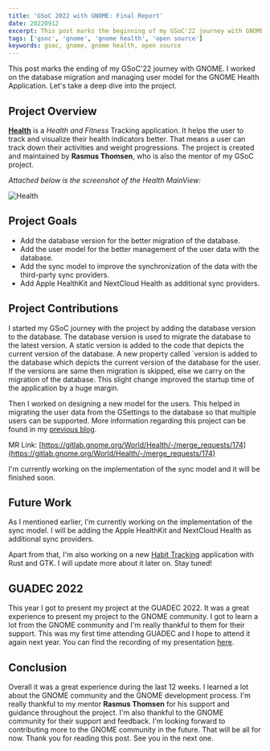 ```yaml
---
title: 'GSoC 2022 with GNOME: Final Report'
date: 20220912
excerpt: This post marks the beginning of my GSoC'22 journey with GNOME. I will be working on the better synchronization of the Health data with the GNOME Health application
tags: ['gsoc', 'gnome', 'gnome health', 'open source']
keywords: gsoc, gnome, gnome health, open source
---
```


This post marks the ending of my GSoC'22 journey with GNOME. I worked on the database migration and managing user model for the GNOME Health Application. Let's take a deep dive into the project.

## Project Overview

**[Health](https://gitlab.gnome.org/World/Health)** is a _Health and Fitness_ Tracking application. It helps the user to track and visualize their health indicators better. That means a user can track down their activities and weight progressions. The project is created and maintained by **Rasmus Thomsen**, who is also the mentor of my GSoC project.

_Attached below is the screenshot of the Health MainView:_

![Health](https://i.imgur.com/UxX35IX.png)

## Project Goals

- Add the database version for the better migration of the database.
- Add the user model for the better management of the user data with the database.
- Add the sync model to improve the synchronization of the data with the third-party sync providers.
- Add Apple HealthKit and NextCloud Health as additional sync providers.

## Project Contributions

I started my GSoC journey with the project by adding the database version to the database. The database version is used to migrate the database to the latest version. A static version is added to the code that depicts the current version of the database. A new property called `version is added to the database which depicts the current version of the database for the user. If the versions are same then migration is skipped, else we carry on the migration of the database. This slight change improved the startup time of the application by a huge margin.

Then I worked on designing a new model for the users. This helped in migrating the user data from the GSettings to the database so that multiple users can be supported. More information regarding this project can be found in my [previous blog](https://dev.to/amankrx/gsoc-mid-term-report-for-health-med).

MR Link: [https://gitlab.gnome.org/World/Health/-/merge_requests/174](https://gitlab.gnome.org/World/Health/-/merge_requests/174)

I'm currently working on the implementation of the sync model and it will be finished soon.

## Future Work

As I mentioned earlier, I'm currently working on the implementation of the sync model. I will be adding the Apple HealthKit and NextCloud Health as additional sync providers.

Apart from that, I'm also working on a new [Habit Tracking](https://gitlab.gnome.org/amankrx/nanostep) application with Rust and GTK. I will update more about it later on. Stay tuned!

## GUADEC 2022

This year I got to present my project at the GUADEC 2022. It was a great experience to present my project to the GNOME community. I got to learn a lot from the GNOME community and I'm really thankful to them for their support. This was my first time attending GUADEC and I hope to attend it again next year. You can find the recording of my presentation [here](https://youtu.be/KK9K2CG8U40?t=18724).

## Conclusion

Overall it was a great experience during the last 12 weeks. I learned a lot about the GNOME community and the GNOME development process. I'm really thankful to my mentor **Rasmus Thomsen** for his support and guidance throughout the project. I'm also thankful to the GNOME community for their support and feedback. I'm looking forward to contributing more to the GNOME community in the future. That will be all for now. Thank you for reading this post. See you in the next one.
